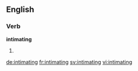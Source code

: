 ==English==

===Verb===
'''intimating'''

# {{present participle of|intimate}}

[[de:intimating]]
[[fr:intimating]]
[[sv:intimating]]
[[vi:intimating]]